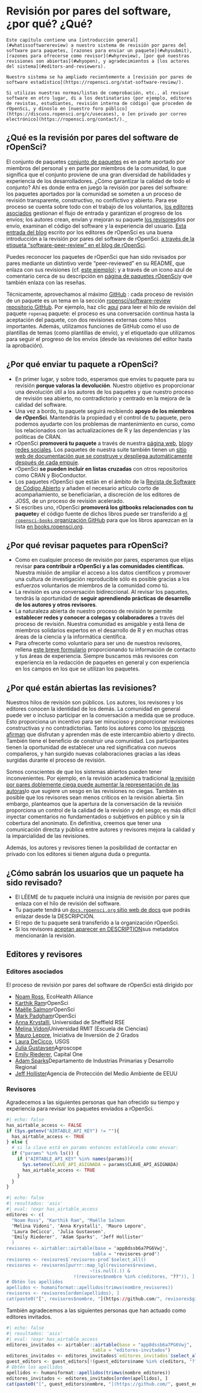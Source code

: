 # Revisión por pares del software, ¿por qué? ¿Qué? {#softwarereviewintro}

```block
Este capítulo contiene una [introducción general](#whatissoftwarereview) a nuestro sistema de revisión por pares del software para paquetes, [razones para enviar un paquete](#whysubmit), [razones para ofrecerse como revisor](#whyreview), [por qué nuestras revisiones son abiertas](#whyopen), y agradecimientos a [los actores del sistema](#editors-and-reviewers).

Nuestro sistema se ha ampliado recientemente a [revisión por pares de software estadístico](https://ropensci.org/stat-software-review/).

Si utilizas nuestras normas/listas de comprobación, etc., al revisar software en otro lugar, di a los destinatarios (por ejemplo, editores de revistas, estudiantes, revisión interna de código) que proceden de rOpenSci, y dínoslo en [nuestro foro público](https://discuss.ropensci.org/c/usecases), o [en privado por correo electrónico](https://ropensci.org/contact/)._ 
```

## ¿Qué es la revisión por pares del software de rOpenSci? {#whatissoftwarereview}

El conjunto de paquetes [conjunto de paquetes](https://ropensci.org/packages/) es en parte aportado por miembros del personal y en parte por miembros de la comunidad, lo que significa que el conjunto proviene de una gran diversidad de habilidades y experiencia de los desarrolladores. ¿Cómo garantizar la calidad de todo el conjunto? Ahí es donde entra en juego la revisión por pares del software: los paquetes aportados por la comunidad se someten a un proceso de revisión transparente, constructivo, no conflictivo y abierto. Para ese proceso se cuenta sobre todo con el trabajo de los voluntarios, [los editores asociados](#associateditors) gestionan el flujo de entrada y garantizan el progreso de los envíos; los autores crean, envían y mejoran su paquete [los revisores](#reviewers)dos por envío, examinan el código del software y la experiencia del usuario. [Esta entrada del blog](https://www.numfocus.org/blog/how-ropensci-uses-code-review-to-promote-reproducible-science/) escrito por los editores de rOpenSci es una buena introducción a la revisión por pares del software de rOpenSci. [a través de la etiqueta "software-peer-review" en el blog de rOpenSci](https://ropensci.org/tags/software-peer-review/).

Puedes reconocer los paquetes de rOpenSci que han sido revisados por pares mediante un distintivo verde "peer-reviewed" en su README, que enlaza con sus revisiones (cf. [este ejemplo](https://github.com/ropensci/restez#locally-query-genbank-)); y a través de un icono azul de comentario cerca de su descripción en [página de paquetes rOpenSci](https://ropensci.org/packages/)y que también enlaza con las reseñas.

Técnicamente, aprovechamos al máximo [GitHub](https://github.com/) : cada proceso de revisión de un paquete es un tema en la sección [ropensci/software-review repositorio GitHub](https://github.com/ropensci/software-review/). Por ejemplo, haz clic [aquí](https://github.com/ropensci/software-review/issues/24) para leer el hilo de revisión del paquete `ropenaq` paquete: el proceso es una conversación continua hasta la aceptación del paquete, con dos revisiones externas como hitos importantes. Además, utilizamos funciones de GitHub como el uso de plantillas de temas (como plantillas de envío), y el etiquetado que utilizamos para seguir el progreso de los envíos (desde las revisiones del editor hasta la aprobación).

## ¿Por qué enviar tu paquete a rOpenSci? {#whysubmit}

- En primer lugar, y sobre todo, esperamos que envíes tu paquete para su revisión **porque valoras la devolución**.  Nuestro objetivo es proporcionar una devolución útil a los autores de los paquetes y que nuestro proceso de revisión sea abierto, no contradictorio y centrado en la mejora de la calidad del software.
- Una vez a bordo, tu paquete seguirá recibiendo **apoyo de los miembros de rOpenSci**.  Mantendrás la propiedad y el control de tu paquete, pero podemos ayudarte con los problemas de mantenimiento en curso, como los relacionados con las actualizaciones de R y las dependencias y las políticas de CRAN.
- rOpenSci **promoverá tu paquete** a través de nuestra [página web](https://ropensci.org/packages/), [blog](https://ropensci.org/blog/)y [redes sociales](https://twitter.com/ropensci). Los paquetes de nuestra suite también tienen un [sitio web de documentación que se construye y despliega automáticamente después de cada empuje](#docsropensci).
- rOpenSci **se pueden incluir en listas cruzadas** con otros repositorios como CRAN y BioConductor.
- Los paquetes rOpenSci que están en el ámbito de la [Revista de Software de Código Abierto](https://joss.theoj.org/) y añaden el necesario artículo corto de acompañamiento, se beneficiarían, a discreción de los editores de JOSS, de un proceso de revisión acelerado.
- Si escribes uno, rOpenSci **promoverá los gitbooks relacionados con tu paquete**y el código fuente de dichos libros puede ser transferido a [el `ropensci-books` organización GitHub](https://github.com/ropensci-books) para que los libros aparezcan en la lista [en books.ropensci.org](https://books.ropensci.org/).

## ¿Por qué revisar paquetes para rOpenSci? {#whyreview}

- Como en cualquier proceso de revisión por pares, esperamos que elijas revisar **para contribuir a rOpenSci y a las comunidades científicas.**  Nuestra misión de ampliar el acceso a los datos científicos y promover una cultura de investigación reproducible sólo es posible gracias a los esfuerzos voluntarios de miembros de la comunidad como tú.
- La revisión es una conversación bidireccional. Al revisar los paquetes, tendrás la oportunidad de **seguir aprendiendo prácticas de desarrollo de los autores y otros revisores**.
- La naturaleza abierta de nuestro proceso de revisión te permite **establecer redes y conocer a colegas y colaboradores** a través del proceso de revisión. Nuestra comunidad es amigable y está llena de miembros solidarios expertos en el desarrollo de R y en muchas otras áreas de la ciencia y la informática científica.
- Para ofrecerte como voluntario para ser uno de nuestros revisores, rellena [este breve formulario](https://airtable.com/shrnfDI2S9uuyxtDw) proporcionando tu información de contacto y tus áreas de experiencia. Siempre buscamos más revisores con experiencia en la redacción de paquetes en general y con experiencia en los campos en los que se utilizan los paquetes.

## ¿Por qué están abiertas las revisiones? {#whyopen}

Nuestros hilos de revisión son públicos. Los autores, los revisores y los editores conocen la identidad de los demás. La comunidad en general puede ver o incluso participar en la conversación a medida que se produce. Esto proporciona un incentivo para ser minucioso y proporcionar revisiones constructivas y no contradictorias. Tanto los autores como los [revisores afirman](https://ropensci.org/tags/reviewer/) que disfrutan y aprenden más de este intercambio abierto y directo. También tiene el beneficio de construir una comunidad. Los participantes tienen la oportunidad de establecer una red significativa con nuevos compañeros, y han surgido nuevas colaboraciones gracias a las ideas surgidas durante el proceso de revisión.

Somos conscientes de que los sistemas abiertos pueden tener inconvenientes. Por ejemplo, en la revisión académica tradicional [la revisión por pares doblemente ciega puede aumentar la representación de las autoras](https://www.sciencedirect.com/science/article/pii/S0169534707002704)lo que sugiere un sesgo en las revisiones no ciegas. También es posible que los revisores sean menos críticos en la revisión abierta. Sin embargo, planteamos que la apertura de la conversación de la revisión proporciona un control de la calidad de la revisión y del sesgo; es más difícil inyectar comentarios no fundamentados o subjetivos en público y sin la cobertura del anonimato. En definitiva, creemos que tener una comunicación directa y pública entre autores y revisores mejora la calidad y la imparcialidad de las revisiones.

Además, los autores y revisores tienen la posibilidad de contactar en privado con los editores si tienen alguna duda o pregunta.

## ¿Cómo sabrán los usuarios que un paquete ha sido revisado?

- El LÉEME de tu paquete incluirá una insignia de revisión por pares que enlaza con el hilo de revisión del software.
- Tu paquete tendrá un [`docs.ropensci.org` sitio web de docs](#rodocsci) que podrás enlazar desde la DESCRIPCIÓN.
- El repo de tu paquete será transferido a la organización rOpenSci.
- Si los revisores [aceptan aparecer en DESCRIPTION](#authorship)sus metadatos mencionarán la revisión.

## Editores y revisores

### Editores asociados {#associateditors}

El proceso de revisión por pares del software de rOpenSci está dirigido por

- [Noam Ross](https://github.com/noamross), EcoHealth Alliance
- [Karthik Ram](https://github.com/karthik)rOpenSci
- [Maëlle Salmon](https://github.com/maelle)rOpenSci
- [Mark Padgham](https://github.com/mpadge)rOpenSci
- [Anna Krystalli](https://github.com/annakrystalli), Universidad de Sheffield RSE
- [Melina Vidoni](https://github.com/melvidoni)Universidad RMIT (Escuela de Ciencias)
- [Mauro Lepore](https://github.com/maurolepore), Iniciativa de Inversión de 2 Grados
- [Laura DeCicco](https://github.com/ldecicco-USGS), USGS
- [Julia Gustavsen](https://github.com/jooolia)Agroscope
- [Emily Riederer](https://github.com/emilyriederer), Capital One
- [Adam Sparks](https://github.com/adamhsparks)Departamento de Industrias Primarias y Desarrollo Regional
- [Jeff Hollister](https://github.com/jhollist)Agencia de Protección del Medio Ambiente de EEUU

### Revisores

Agradecemos a las siguientes personas que han ofrecido su tiempo y experiencia para revisar los paquetes enviados a rOpenSci.

```r
#| echo: false
has_airtable_access <- FALSE
if (Sys.getenv("AIRTABLE_API_KEY") != ""){
  has_airtable_access <- TRUE
} else {
  # si la clave está en params entonces establécela como envvar:
  if ("params" %in% ls()) {
    if ("AIRTABLE_API_KEY" %in% names(params)){
      Sys.setenv(CLAVE_API_ASIGNADA = params$CLAVE_API_ASIGNADA)
      has_airtable_access <- TRUE
    }
  }
}
```

```r
#| echo: false
#| resultados: 'asis'
#| eval: !expr has_airtable_access
editores <- c(
  "Noam Ross", "Karthik Ram", "Maëlle Salmon
  "Melina Vidoni", "Anna Krystalli", "Mauro Lepore", 
  "Laura DeCicco", "Julia Gustavsen",
  "Emily Riederer", "Adam Sparks", "Jeff Hollister"
  )
revisores <- airtabler::airtable(base = "app8dssb6a7PG6Vwj", 
                                tabla = "revisores-prod")
revisores <- revisores$`revisores-prod`$select_all()
revisores <- revisores[purrr::map_lgl(revisores$reviews, 
                               ~!is.null(.)) & 
                         !(revisores$nombre %in% c(editores, "??")), ]
# Obtén los apellidos
apellidos <- humaniformat::apellidos(trimws(nombre_revisores))
revisores <- revisores[orden(apellidos), ]
cat(paste0("[", revisores$nombre, "](https://github.com/", revisores$github, ")", collapse = " \U00B7 ")
```

También agradecemos a las siguientes personas que han actuado como editores invitados.

```r
#| echo: false
#| resultados: 'asis'
#| eval: !expr has_airtable_access
editores_invitados <- airtabler::airtable(base = "app8dssb6a7PG6Vwj", 
                                tabla = "editores-invitados")
editores_invitados <- editores_invitados$`editores_invitados`$select_all()
guest_editors <- guest_editors[!(guest_editors$name %in% c(editors, "??")), ]
# Obtén los apellidos
apellidos <- humaniformat::apellidos(trimws(nombre_editores))
editores_invitados <- editores_invitados[orden(apellidos), ]
cat(paste0("[", guest_editors$nombre, "](https://github.com/", guest_editors$github, ")", collapse = " \U00B7 ")
```


